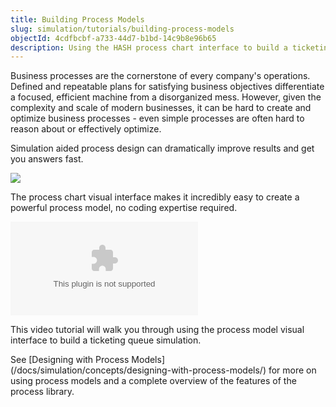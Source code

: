 ```yaml
---
title: Building Process Models
slug: simulation/tutorials/building-process-models
objectId: 4cdfbcbf-a733-44d7-b1bd-14c9b8e96b65
description: Using the HASH process chart interface to build a ticketing queue simulation
---
```


Business processes are the cornerstone of every company's operations. Defined and repeatable plans for satisfying business objectives differentiate a focused, efficient machine from a disorganized mess. However, given the complexity and scale of modern businesses, it can be hard to create and optimize business processes - even simple processes are often hard to reason about or effectively optimize.

Simulation aided process design can dramatically improve results and get you answers fast.

![](https://cdn-us1.hash.ai/site/docs/image%20%2853%29.png)

The process chart visual interface makes it incredibly easy to create a powerful process model, no coding expertise required.

<Embed url="https://youtu.be/1XHZREmn9TA" type="youtube" caption="" />

This video tutorial will walk you through using the process model visual interface to build a ticketing queue simulation.

<Hint style="info">
  See [Designing with Process
  Models](/docs/simulation/concepts/designing-with-process-models/) for more on
  using process models and a complete overview of the features of the process
  library.
</Hint>
